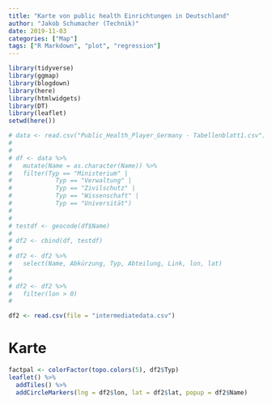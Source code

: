 ```yaml
---
title: "Karte von public health Einrichtungen in Deutschland"
author: "Jakob Schumacher (Technik)"
date: 2019-11-03
categories: ["Map"]
tags: ["R Markdown", "plot", "regression"]
---
```


```r

library(tidyverse)
library(ggmap)
library(blogdown)
library(here)
library(htmlwidgets)
library(DT)
library(leaflet)
setwd(here())

# data <- read.csv("Public_Health_Player_Germany - Tabellenblatt1.csv")
# 
# 
# df <- data %>% 
#   mutate(Name = as.character(Name)) %>% 
#   filter(Typ == "Ministerium" |
#            Typ == "Verwaltung" |
#            Typ == "Zivilschutz" |
#            Typ == "Wissenschaft" |
#            Typ == "Universität") 
# 
# 
# testdf <- geocode(df$Name)
# 
# df2 <- cbind(df, testdf)
# 
# df2 <- df2 %>% 
#   select(Name, Abkürzung, Typ, Abteilung, Link, lon, lat) 
#   
#   
# df2 <- df2 %>% 
#   filter(lon > 0)
# 

df2 <- read.csv(file = "intermediatedata.csv")
```


# Karte 

```r
factpal <- colorFactor(topo.colors(5), df2$Typ)
leaflet() %>% 
  addTiles() %>%
  addCircleMarkers(lng = df2$lon, lat = df2$lat, popup = df2$Name)
```
